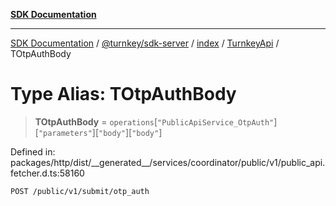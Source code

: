 [**SDK Documentation**](../../../../../../README.mdx)

***

[SDK Documentation](../../../../../../packages.mdx) / [@turnkey/sdk-server](../../../../README.mdx) / [index](../../../README.mdx) / [TurnkeyApi](../README.mdx) / TOtpAuthBody

# Type Alias: TOtpAuthBody

> **TOtpAuthBody** = `operations`\[`"PublicApiService_OtpAuth"`\]\[`"parameters"`\]\[`"body"`\]\[`"body"`\]

Defined in: packages/http/dist/\_\_generated\_\_/services/coordinator/public/v1/public\_api.fetcher.d.ts:58160

`POST /public/v1/submit/otp_auth`
